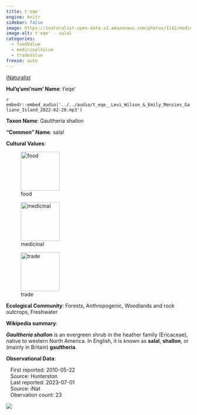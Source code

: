 ```yaml
---
title: t'eqe'
engine: knitr
sidebar: false
image: https://inaturalist-open-data.s3.amazonaws.com/photos/1142/medium.jpg
image-alt: t'eqe' - salal
categories:
  - foodValue
  - medicinalValue
  - tradeValue
freeze: auto
---
```


<div role="img" class="imerss-photo" style="background-image: url(https://inaturalist-open-data.s3.amazonaws.com/photos/1142/medium.jpg)" 
 alt="t'eqe' - salal">
 <a href="https://www.inaturalist.org/taxa/48441" target="_blank" class="taxonDisplay-iNat-extern">iNaturalist<span class="external-link"></span></a>
</div>

**Hul'q'umi'num' Name**: t'eqe'

`r embedr::embed_audio('../../audio/t_eqe__Levi_Wilson_&_Emily_Menzies_Galiano_Island_2022-02-20.mp3')`

**Taxon Name**: Gaultheria shallon

**"Common" Name**: salal

**Cultural Values**:

:::{layout-nrow=1}
![food](/files/food.svg){width=106px}

![medicinal](/files/medicinal.svg){width=106px}

![trade](/files/trade.svg){width=106px}
:::

**Ecological Community**: Forests, Anthropogenic, Woodlands and rock outcrops, Freshwater

**Wikipedia summary**:
<p class="mw-empty-elt">

</p>

<p><i><b>Gaultheria shallon</b></i> is an evergreen shrub in the heather family (Ericaceae), native to western North America.  In English, it is known as <b>salal</b>, <b>shallon</b>, or (mainly in Britain) <b>gaultheria</b>.

**Observational Data**:

|    First reported: 2010-05-22

|    Source: Hunterston

|    Last reported: 2023-07-01

|    Source: iNat

|    Obervation count: 23

![](community_dist.png)
